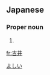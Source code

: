 ==Japanese==
{{ja-kanjitab|吉|井}}

===Proper noun===
{{ja-pos|proper|よしい}}

# {{surname|lang=ja}}

[[Category:Japanese surnames|よしい]]

[[fr:吉井]]